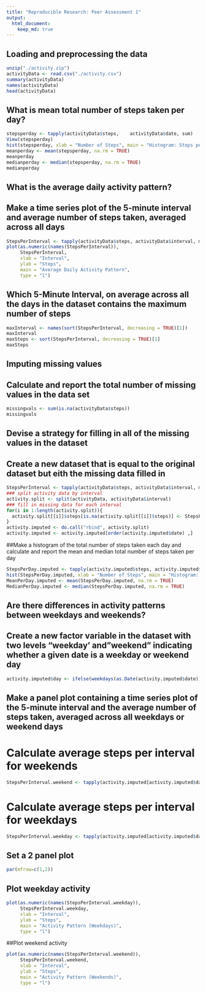 ```yaml
---
title: "Reproducible Research: Peer Assessment 1"
output: 
  html_document:
    keep_md: true
---
```


## Loading and preprocessing the data
```r
unzip("./activity.zip")
activityData <- read.csv("./activity.csv")
summary(activityData)
names(activityData)
head(activityData)
```
## What is mean total number of steps taken per day?
```r
stepsperday <- tapply(activityData$steps,    activityData$date, sum)
View(stepsperday)
hist(stepsperday, xlab = "Number of Steps", main = "Histogram: Steps per Day")
meanperday <- mean(stepsperday, na.rm = TRUE)
meanperday
medianperday <- median(stepsperday, na.rm = TRUE)
medianperday
```
## What is the average daily activity pattern?
## Make a time series plot of the 5-minute interval and average number of steps taken, averaged across all days
```r
StepsPerInterval <- tapply(activityData$steps, activityData$interval, mean, na.rm = TRUE)
plot(as.numeric(names(StepsPerInterval)), 
     StepsPerInterval, 
     xlab = "Interval", 
     ylab = "Steps", 
     main = "Average Daily Activity Pattern", 
     type = "l")
```
## Which 5-Minute Interval, on average across all the days in the dataset contains the maximum number of steps
```r
maxInterval <- names(sort(StepsPerInterval, decreasing = TRUE)[1])
maxInterval
maxSteps <- sort(StepsPerInterval, decreasing = TRUE)[1]
maxSteps
```
## Imputing missing values
## Calculate and report the total number of missing values in the data set
```r
missingvals <- sum(is.na(activityData$steps))
missingvals
```
## Devise a strategy for filling in all of the missing values in the dataset 
## Create a new dataset that is equal to the original dataset but eith the missing data filled in 
```r
StepsPerInterval <- tapply(activityData$steps, activityData$interval, mean, na.rm = TRUE)
### split activity data by interval
activity.split <- split(activityData, activityData$interval)
### fill in missing data for each interval
for(i in 1:length(activity.split)){
  activity.split[[i]]$steps[is.na(activity.split[[i]]$steps)] <- StepsPerInterval[i]
}
activity.imputed <- do.call("rbind", activity.split)
activity.imputed <- activity.imputed[order(activity.imputed$date) ,]
```
##Make a histogram of the total number of steps taken each day and calculate and report the mean and median total number of steps taken per day
```r
StepsPerDay.imputed <- tapply(activity.imputed$steps, activity.imputed$date, sum)
hist(StepsPerDay.imputed, xlab = "Number of Steps", main = "Histogram: Steps per Day (Imputed data)")
MeanPerDay.imputed <- mean(StepsPerDay.imputed, na.rm = TRUE)
MedianPerDay.imputed <- median(StepsPerDay.imputed, na.rm = TRUE)
```
## Are there differences in activity patterns between weekdays and weekends?

## Create a new factor variable in the dataset with two levels "weekday' and "weekend" indicating whether a given date is a weekday or weekend day
```r
activity.imputed$day <- ifelse(weekdays(as.Date(activity.imputed$date)) == "Saturday" | weekdays(as.Date(activity.imputed$date)) == "Sunday", "weekend", "weekday")
```
## Make a panel plot containing a time series plot of the 5-minute interval and the average number of steps taken, averaged across all weekdays or weekend days
# Calculate average steps per interval for weekends
```r
StepsPerInterval.weekend <- tapply(activity.imputed[activity.imputed$day == "weekend" ,]$steps, activity.imputed[activity.imputed$day == "weekend" ,]$interval, mean, na.rm = TRUE)
```
# Calculate average steps per interval for weekdays
```r
StepsPerInterval.weekday <- tapply(activity.imputed[activity.imputed$day == "weekday" ,]$steps, activity.imputed[activity.imputed$day == "weekday" ,]$interval, mean, na.rm = TRUE)
```
## Set a 2 panel plot
```r
par(mfrow=c(1,2))
```
## Plot weekday activity
```r
plot(as.numeric(names(StepsPerInterval.weekday)), 
     StepsPerInterval.weekday, 
     xlab = "Interval", 
     ylab = "Steps", 
     main = "Activity Pattern (Weekdays)", 
     type = "l")
```
##Plot weekend activity
```r
plot(as.numeric(names(StepsPerInterval.weekend)), 
     StepsPerInterval.weekend, 
     xlab = "Interval", 
     ylab = "Steps", 
     main = "Activity Pattern (Weekends)", 
     type = "l")
```
